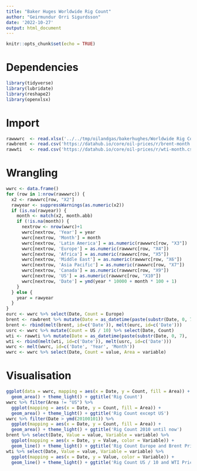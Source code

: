 ---
title: "Baker Huges Worldwide Rig Count"
author: "Geirmundur Orri Sigurdsson"
date: '2022-10-27'
output: html_document
---

```{r setup, include=FALSE}
knitr::opts_chunk$set(echo = TRUE)
```

# Dependencies

```{r dependencies, message=FALSE, warning=FALSE}
library(tidyverse)
library(lubridate)
library(reshape2)
library(openxlsx)
```

# Import

```{r import}
rawwwrc  <- read.xlsx('../../tmp/oilandgas/bakerhughes/Worldwide Rig Count Sep 2022.xlsx')
rawbrent <- read.csv('https://datahub.io/core/oil-prices/r/brent-month.csv')
rawwti   <- read.csv('https://datahub.io/core/oil-prices/r/wti-month.csv')
```

# Wrangling

```{r wrangling}
wwrc <- data.frame()
for (row in 1:nrow(rawwwrc)) {
  x2 <- rawwwrc[row, "X2"]
  rawyear <- suppressWarnings(as.numeric(x2))
  if (is.na(rawyear)) {
    month <- match(x2, month.abb)
    if (!is.na(month)) {
      nextrow <- nrow(wwrc)+1
      wwrc[nextrow, 'Year'] = year
      wwrc[nextrow, 'Month'] = month
      wwrc[nextrow, 'Latin America'] = as.numeric(rawwwrc[row, "X3"])
      wwrc[nextrow, 'Europe'] = as.numeric(rawwwrc[row, "X4"])
      wwrc[nextrow, 'Africa'] = as.numeric(rawwwrc[row, "X5"])
      wwrc[nextrow, 'Middle East'] = as.numeric(rawwwrc[row, "X6"])
      wwrc[nextrow, 'Asia Pacific'] = as.numeric(rawwwrc[row, "X7"])
      wwrc[nextrow, 'Canada'] = as.numeric(rawwwrc[row, "X9"])
      wwrc[nextrow, 'US'] = as.numeric(rawwwrc[row, "X10"])
      wwrc[nextrow, 'Date'] = ymd(year * 10000 + month * 100 + 1)
    }
  } else {
    year = rawyear
  }
}
eurc <- wwrc %>% select(Date, Count = Europe)
brent <- rawbrent %>% mutate(Date = as_datetime(paste(substr(Date, 0, 7), '01', sep='-')))
brent <- rbind(melt(brent, id=c('Date')), melt(eurc, id=c('Date')))
usrc <- wwrc %>% mutate(Count = US / 10) %>% select(Date, Count)
wti <- rawwti %>% mutate(Date = as_datetime(paste(substr(Date, 0, 7), '01', sep='-')))
wti <- rbind(melt(wti, id=c('Date')), melt(usrc, id=c('Date')))
wwrc <- melt(wwrc, id=c('Date', 'Year', 'Month'))
wwrc <- wwrc %>% select(Date, Count = value, Area = variable)
```

# Visualisation

```{r visualisation, warning=FALSE}
ggplot(data = wwrc, mapping = aes(x = Date, y = Count, fill = Area)) +
  geom_area() + theme_light() + ggtitle('Rig Count')
wwrc %>% filter(Area != "US") %>%
  ggplot(mapping = aes(x = Date, y = Count, fill = Area)) +
  geom_area() + theme_light() + ggtitle('Rig Count except US')
wwrc %>% filter(Date > ymd(20100101)) %>%
  ggplot(mapping = aes(x = Date, y = Count, fill = Area)) +
  geom_area() + theme_light() + ggtitle('Rig Count 2010 until now')
brent %>% select(Date, Value = value, Variable = variable) %>%
  ggplot(mapping = aes(x = Date, y = Value, color = Variable)) +
  geom_line() + theme_light() + ggtitle('Rig Count Europe and Brent Price')
wti %>% select(Date, Value = value, Variable = variable) %>%
  ggplot(mapping = aes(x = Date, y = Value, color = Variable)) +
  geom_line() + theme_light() + ggtitle('Rig Count US / 10 and WTI Price')
```

